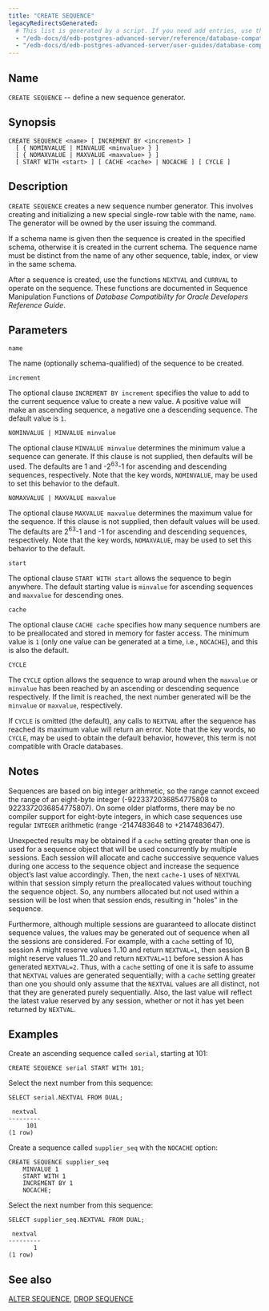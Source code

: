 ```yaml
---
title: "CREATE SEQUENCE"
legacyRedirectsGenerated:
  # This list is generated by a script. If you need add entries, use the `legacyRedirects` key.
  - "/edb-docs/d/edb-postgres-advanced-server/reference/database-compatibility-for-oracle-developers-reference-guide/9.6/Database_Compatibility_for_Oracle_Developers_Reference_Guide.1.048.html"
  - "/edb-docs/d/edb-postgres-advanced-server/user-guides/database-compatibility-for-oracle-developers-guide/9.5/Database_Compatibility_for_Oracle_Developers_Guide.1.076.html"
---
```


<div id="create_sequence" class="registered_link"></div>

## Name

`CREATE SEQUENCE` -- define a new sequence generator.

## Synopsis

```text
CREATE SEQUENCE <name> [ INCREMENT BY <increment> ]
  [ { NOMINVALUE | MINVALUE <minvalue> } ]
  [ { NOMAXVALUE | MAXVALUE <maxvalue> } ]
  [ START WITH <start> ] [ CACHE <cache> | NOCACHE ] [ CYCLE ]
```

## Description

`CREATE SEQUENCE` creates a new sequence number generator. This involves creating and initializing a new special single-row table with the name, `name`. The generator will be owned by the user issuing the command.

If a schema name is given then the sequence is created in the specified schema, otherwise it is created in the current schema. The sequence name must be distinct from the name of any other sequence, table, index, or view in the same schema.

After a sequence is created, use the functions `NEXTVAL` and `CURRVAL` to operate on the sequence. These functions are documented in Sequence Manipulation Functions of *Database Compatibility for Oracle Developers Reference Guide*.

## Parameters

`name`

 The name (optionally schema-qualified) of the sequence to be created.

`increment`

 The optional clause `INCREMENT BY increment` specifies the value to add to the current sequence value to create a new value. A positive value will make an ascending sequence, a negative one a descending sequence. The default value is `1`.

`NOMINVALUE | MINVALUE minvalue`

 The optional clause `MINVALUE minvalue` determines the minimum value a sequence can generate. If this clause is not supplied, then defaults will be used. The defaults are 1 and -2<sup>63</sup>-1 for ascending and descending sequences, respectively. Note that the key words, `NOMINVALUE`, may be used to set this behavior to the default.

`NOMAXVALUE | MAXVALUE maxvalue`

 The optional clause `MAXVALUE maxvalue` determines the maximum value for the sequence. If this clause is not supplied, then default values will be used. The defaults are 2<sup>63</sup>-1 and -1 for ascending and descending sequences, respectively. Note that the key words, `NOMAXVALUE`, may be used to set this behavior to the default.

`start`

 The optional clause `START WITH start` allows the sequence to begin anywhere. The default starting value is `minvalue` for ascending sequences and `maxvalue` for descending ones.

`cache`

 The optional clause `CACHE cache` specifies how many sequence numbers are to be preallocated and stored in memory for faster access. The minimum value is `1` (only one value can be generated at a time, i.e., `NOCACHE`), and this is also the default.

`CYCLE`

 The `CYCLE` option allows the sequence to wrap around when the `maxvalue` or `minvalue` has been reached by an ascending or descending sequence respectively. If the limit is reached, the next number generated will be the `minvalue` or `maxvalue`, respectively.

 If `CYCLE` is omitted (the default), any calls to `NEXTVAL` after the sequence has reached its maximum value will return an error. Note that the key words, `NO CYCLE`, may be used to obtain the default behavior, however, this term is not compatible with Oracle databases.

## Notes

Sequences are based on big integer arithmetic, so the range cannot exceed the range of an eight-byte integer (-9223372036854775808 to 9223372036854775807). On some older platforms, there may be no compiler support for eight-byte integers, in which case sequences use regular `INTEGER` arithmetic (range -2147483648 to +2147483647).

Unexpected results may be obtained if a `cache` setting greater than one is used for a sequence object that will be used concurrently by multiple sessions. Each session will allocate and cache successive sequence values during one access to the sequence object and increase the sequence object’s last value accordingly. Then, the next `cache-1` uses of `NEXTVAL` within that session simply return the preallocated values without touching the sequence object. So, any numbers allocated but not used within a session will be lost when that session ends, resulting in "holes" in the sequence.

Furthermore, although multiple sessions are guaranteed to allocate distinct sequence values, the values may be generated out of sequence when all the sessions are considered. For example, with a `cache` setting of 10, session A might reserve values 1..10 and return `NEXTVAL=1`, then session B might reserve values 11..20 and return `NEXTVAL=11` before session A has generated `NEXTVAL=2`. Thus, with a `cache` setting of one it is safe to assume that `NEXTVAL` values are generated sequentially; with a `cache` setting greater than one you should only assume that the `NEXTVAL` values are all distinct, not that they are generated purely sequentially. Also, the last value will reflect the latest value reserved by any session, whether or not it has yet been returned by `NEXTVAL`.

## Examples

Create an ascending sequence called `serial`, starting at 101:

```text
CREATE SEQUENCE serial START WITH 101;
```

Select the next number from this sequence:

```text
SELECT serial.NEXTVAL FROM DUAL;

 nextval
---------
     101
(1 row)
```

Create a sequence called `supplier_seq` with the `NOCACHE` option:

```text
CREATE SEQUENCE supplier_seq
    MINVALUE 1
    START WITH 1
    INCREMENT BY 1
    NOCACHE;
```

Select the next number from this sequence:

```text
SELECT supplier_seq.NEXTVAL FROM DUAL;

 nextval
---------
       1
(1 row)
```

## See also

[ALTER SEQUENCE](10_alter_sequence/#alter_sequence), [DROP SEQUENCE](56_drop_sequence/#drop_sequence)
